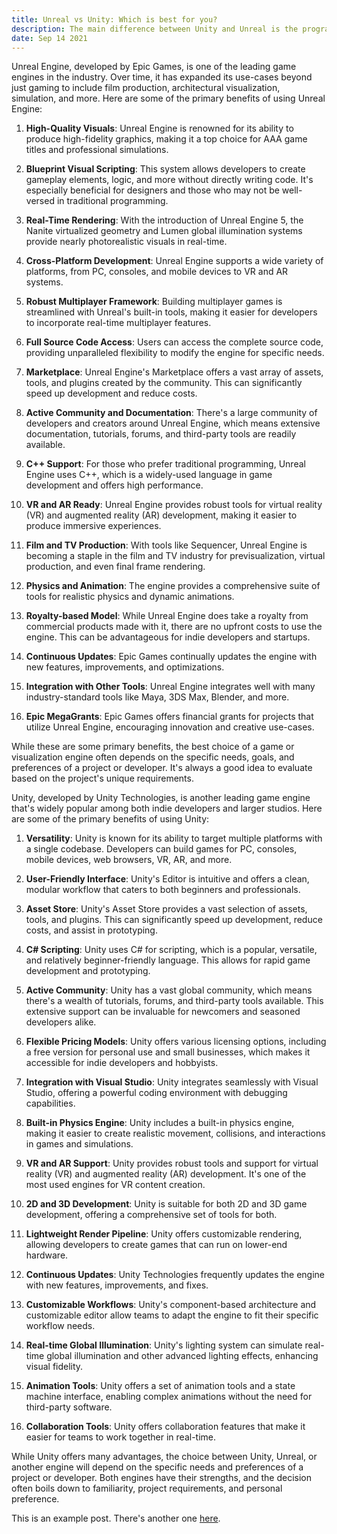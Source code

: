 ```yaml
---
title: Unreal vs Unity: Which is best for you?
description: The main difference between Unity and Unreal is the programming language they use natively. Unreal Engine uses C++, but when you build your game with it, you’ll also use one of Unreal’s proprietary languages called Blueprint along with C++. Unity uses C# for both the main Unity editor and any plugins. It also uses its own proprietary languages, Prefab and Bolt. Here are the main differences between the two.
date: Sep 14 2021
---
```

Unreal Engine, developed by Epic Games, is one of the leading game engines in the industry. Over time, it has expanded its use-cases beyond just gaming to include film production, architectural visualization, simulation, and more. Here are some of the primary benefits of using Unreal Engine:

1. **High-Quality Visuals**: Unreal Engine is renowned for its ability to produce high-fidelity graphics, making it a top choice for AAA game titles and professional simulations.

2. **Blueprint Visual Scripting**: This system allows developers to create gameplay elements, logic, and more without directly writing code. It's especially beneficial for designers and those who may not be well-versed in traditional programming.

3. **Real-Time Rendering**: With the introduction of Unreal Engine 5, the Nanite virtualized geometry and Lumen global illumination systems provide nearly photorealistic visuals in real-time.

4. **Cross-Platform Development**: Unreal Engine supports a wide variety of platforms, from PC, consoles, and mobile devices to VR and AR systems.

5. **Robust Multiplayer Framework**: Building multiplayer games is streamlined with Unreal's built-in tools, making it easier for developers to incorporate real-time multiplayer features.

6. **Full Source Code Access**: Users can access the complete source code, providing unparalleled flexibility to modify the engine for specific needs.

7. **Marketplace**: Unreal Engine's Marketplace offers a vast array of assets, tools, and plugins created by the community. This can significantly speed up development and reduce costs.

8. **Active Community and Documentation**: There's a large community of developers and creators around Unreal Engine, which means extensive documentation, tutorials, forums, and third-party tools are readily available.

9. **C++ Support**: For those who prefer traditional programming, Unreal Engine uses C++, which is a widely-used language in game development and offers high performance.

10. **VR and AR Ready**: Unreal Engine provides robust tools for virtual reality (VR) and augmented reality (AR) development, making it easier to produce immersive experiences.

11. **Film and TV Production**: With tools like Sequencer, Unreal Engine is becoming a staple in the film and TV industry for previsualization, virtual production, and even final frame rendering.

12. **Physics and Animation**: The engine provides a comprehensive suite of tools for realistic physics and dynamic animations.

13. **Royalty-based Model**: While Unreal Engine does take a royalty from commercial products made with it, there are no upfront costs to use the engine. This can be advantageous for indie developers and startups.

14. **Continuous Updates**: Epic Games continually updates the engine with new features, improvements, and optimizations.

15. **Integration with Other Tools**: Unreal Engine integrates well with many industry-standard tools like Maya, 3DS Max, Blender, and more.

16. **Epic MegaGrants**: Epic Games offers financial grants for projects that utilize Unreal Engine, encouraging innovation and creative use-cases.

While these are some primary benefits, the best choice of a game or visualization engine often depends on the specific needs, goals, and preferences of a project or developer. It's always a good idea to evaluate based on the project's unique requirements.

Unity, developed by Unity Technologies, is another leading game engine that's widely popular among both indie developers and larger studios. Here are some of the primary benefits of using Unity:

1. **Versatility**: Unity is known for its ability to target multiple platforms with a single codebase. Developers can build games for PC, consoles, mobile devices, web browsers, VR, AR, and more.

2. **User-Friendly Interface**: Unity's Editor is intuitive and offers a clean, modular workflow that caters to both beginners and professionals.

3. **Asset Store**: Unity's Asset Store provides a vast selection of assets, tools, and plugins. This can significantly speed up development, reduce costs, and assist in prototyping.

4. **C# Scripting**: Unity uses C# for scripting, which is a popular, versatile, and relatively beginner-friendly language. This allows for rapid game development and prototyping.

5. **Active Community**: Unity has a vast global community, which means there's a wealth of tutorials, forums, and third-party tools available. This extensive support can be invaluable for newcomers and seasoned developers alike.

6. **Flexible Pricing Models**: Unity offers various licensing options, including a free version for personal use and small businesses, which makes it accessible for indie developers and hobbyists.

7. **Integration with Visual Studio**: Unity integrates seamlessly with Visual Studio, offering a powerful coding environment with debugging capabilities.

8. **Built-in Physics Engine**: Unity includes a built-in physics engine, making it easier to create realistic movement, collisions, and interactions in games and simulations.

9. **VR and AR Support**: Unity provides robust tools and support for virtual reality (VR) and augmented reality (AR) development. It's one of the most used engines for VR content creation.

10. **2D and 3D Development**: Unity is suitable for both 2D and 3D game development, offering a comprehensive set of tools for both.

11. **Lightweight Render Pipeline**: Unity offers customizable rendering, allowing developers to create games that can run on lower-end hardware.

12. **Continuous Updates**: Unity Technologies frequently updates the engine with new features, improvements, and fixes.

13. **Customizable Workflows**: Unity's component-based architecture and customizable editor allow teams to adapt the engine to fit their specific workflow needs.

14. **Real-time Global Illumination**: Unity's lighting system can simulate real-time global illumination and other advanced lighting effects, enhancing visual fidelity.

15. **Animation Tools**: Unity offers a set of animation tools and a state machine interface, enabling complex animations without the need for third-party software.

16. **Collaboration Tools**: Unity offers collaboration features that make it easier for teams to work together in real-time.

While Unity offers many advantages, the choice between Unity, Unreal, or another engine will depend on the specific needs and preferences of a project or developer. Both engines have their strengths, and the decision often boils down to familiarity, project requirements, and personal preference.

This is an example post. There's another one [here](/posts/example-post).
